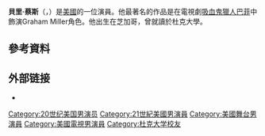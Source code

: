 {{Infobox person
|image=Bailey Chase 3851.jpg
|name=Bailey Chase
|birth_date={{birth date and age|1972|5|1}}
|birth_place=美國[[芝加哥|芝加哥]]
|birthname=Bailey Chase Luetgert
|othername=Bailey Luetgert
|website={{Official website|http://www.baileychase.com}}
}}
'''貝里·蔡斯'''（{{lang-en|Bailey Chase}}，{{bd|1972年|5月1日||}}）是[[美國|美國]]的一位演員。他最著名的作品是在電視劇[[吸血鬼獵人巴菲|吸血鬼獵人巴菲]]中飾演Graham Miller角色。他出生在芝加哥，曾就讀於杜克大學。

==參考資料==
{{reflist}}

== 外部链接 ==
{{portal|人物}}
{{Commons category|Bailey Chase}}
* {{IMDb name|0003082}}

{{Authority control}}
{{DEFAULTSORT:Chase, Bailey}}
[[Category:20世纪美国男演员|Category:20世纪美国男演员]]
[[Category:21世紀美國男演員|Category:21世紀美國男演員]]
[[Category:美國舞台男演員|Category:美國舞台男演員]]
[[Category:美國電視男演員|Category:美國電視男演員]]
[[Category:杜克大学校友|Category:杜克大学校友]]